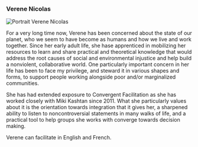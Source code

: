
### Verene Nicolas

<img src="/img/verene_nicolas.jpg" alt="Portrait Verene Nicolas" className="round-image"/>

For a very long time now, Verene has been concerned about the state of our planet, who we seem to have become as humans and how we live and work together. Since her early adult life, she hase apprenticed in mobilizing her resources to learn and share practical and theoretical knowledge that would address the root causes of social and environmental injustice and help build a nonviolent, collaborative world. One particularly important concern in her life has been to face my privilege, and steward it in various shapes and forms, to support people working alongside poor and/or marginalized communities.

She has had extended exposure to Convergent Facilitation as she has worked closely with Miki Kashtan since 2011. What she particularly values about it is the orientation towards integration that it gives her, a sharpened ability to listen to noncontroversial statements in many walks of life, and a practical tool to help groups she works with converge towards decision making.

Verene can facilitate in English and French.
